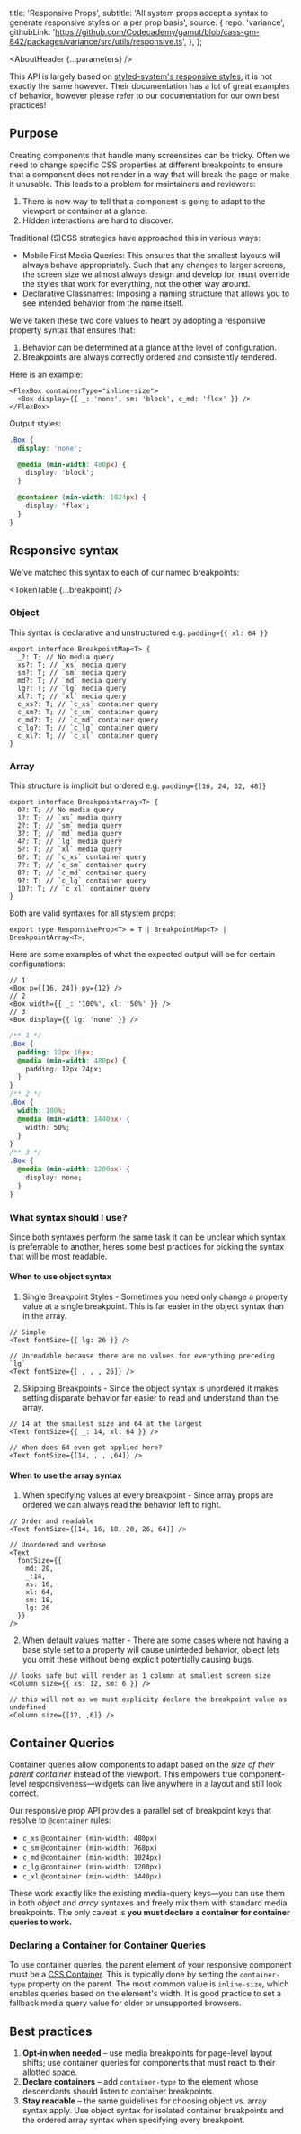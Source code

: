 


  title: 'Responsive Props',
  subtitle:
    'All system props accept a syntax to generate responsive styles on a per prop basis',
  source: {
    repo: 'variance',
    githubLink:
      'https://github.com/Codecademy/gamut/blob/cass-gm-842/packages/variance/src/utils/responsive.ts',
  },
};

<Meta title="Foundations/System/ReponsiveProps" />

<AboutHeader {...parameters} />

This API is largely based on [styled-system's responsive styles](https://styled-system.com/responsive-styles), it is not exactly the same however. Their documentation has a lot of great examples of behavior, however please refer to our documentation for our own best practices!

## Purpose

Creating components that handle many screensizes can be tricky. Often we need to change specific CSS properties at different breakpoints to ensure that a component does not render in a way that will break the page or make it unusable. This leads to a problem for maintainers and reviewers:

1. There is now way to tell that a component is going to adapt to the viewport or container at a glance.
2. Hidden interactions are hard to discover.

Traditional (S)CSS strategies have approached this in various ways:

- Mobile First Media Queries: This ensures that the smallest layouts will always behave appropriately. Such that any changes to larger screens, the screen size we almost always design and develop for, must override the styles that work for everything, not the other way around.
- Declarative Classnames: Imposing a naming structure that allows you to see intended behavior from the name itself.

We've taken these two core values to heart by adopting a responsive property syntax that ensures that:

1. Behavior can be determined at a glance at the level of configuration.
2. Breakpoints are always correctly ordered and consistently rendered.

Here is an example:

```tsx
<FlexBox containerType="inline-size">
  <Box display={{ _: 'none', sm: 'block', c_md: 'flex' }} />
</FlexBox>
```

Output styles:

```css
.Box {
  display: 'none';

  @media (min-width: 480px) {
    display: 'block';
  }

  @container (min-width: 1024px) {
    display: 'flex';
  }
}
```

## Responsive syntax

We've matched this syntax to each of our named breakpoints:

<TokenTable {...breakpoint} />

### Object

This syntax is declarative and unstructured e.g. `padding={{ xl: 64 }}`

```tsx
export interface BreakpointMap<T> {
  _?: T; // No media query
  xs?: T; // `xs` media query
  sm?: T; // `sm` media query
  md?: T; // `md` media query
  lg?: T; // `lg` media query
  xl?: T; // `xl` media query
  c_xs?: T; // `c_xs` container query
  c_sm?: T; // `c_sm` container query
  c_md?: T; // `c_md` container query
  c_lg?: T; // `c_lg` container query
  c_xl?: T; // `c_xl` container query
}
```

### Array

This structure is implicit but ordered e.g. `padding={[16, 24, 32, 48]}`

```tsx
export interface BreakpointArray<T> {
  0?: T; // No media query
  1?: T; // `xs` media query
  2?: T; // `sm` media query
  3?: T; // `md` media query
  4?: T; // `lg` media query
  5?: T; // `xl` media query
  6?: T; // `c_xs` container query
  7?: T; // `c_sm` container query
  8?: T; // `c_md` container query
  9?: T; // `c_lg` container query
  10?: T; // `c_xl` container query
}
```

Both are valid syntaxes for all stystem props:

```tsx
export type ResponsiveProp<T> = T | BreakpointMap<T> | BreakpointArray<T>;
```

Here are some examples of what the expected output will be for certain configurations:

```tsx
// 1
<Box p={[16, 24]} py={12} />
// 2
<Box width={{ _: '100%', xl: '50%' }} />
// 3
<Box display={{ lg: 'none' }} />
```

```css
/** 1 */
.Box {
  padding: 12px 16px;
  @media (min-width: 480px) {
    padding: 12px 24px;
  }
}
/** 2 */
.Box {
  width: 100%;
  @media (min-width: 1440px) {
    width: 50%;
  }
}
/** 3 */
.Box {
  @media (min-width: 1200px) {
    display: none;
  }
}
```

### What syntax should I use?

Since both syntaxes perform the same task it can be unclear which syntax is preferrable to another, heres some best practices for picking the syntax that will be most readable.

#### When to use object syntax

1. Single Breakpoint Styles - Sometimes you need only change a property value at a single breakpoint. This is far easier in the object syntax than in the array.

```tsx
// Simple
<Text fontSize={{ lg: 26 }} />

// Unreadable because there are no values for everything preceding `lg`
<Text fontSize={[ , , , 26]} />
```

2. Skipping Breakpoints - Since the object syntax is unordered it makes setting disparate behavior far easier to read and understand than the array.

```tsx
// 14 at the smallest size and 64 at the largest
<Text fontSize={{ _: 14, xl: 64 }} />

// When does 64 even get applied here?
<Text fontSize={[14, , , ,64]} />
```

#### When to use the array syntax

1. When specifying values at every breakpoint - Since array props are ordered we can always read the behavior left to right.

```tsx
// Order and readable
<Text fontSize={[14, 16, 18, 20, 26, 64]} />

// Unordered and verbose
<Text
  fontSize={{
    md: 20,
    _:14,
    xs: 16,
    xl: 64,
    sm: 18,
    lg: 26
  }}
/>
```

2. When default values matter - There are some cases where not having a base style set to a property will cause uninteded behavior, object lets you omit these without being explicit potentially causing bugs.

```tsx
// looks safe but will render as 1 column at smallest screen size
<Column size={{ xs: 12, sm: 6 }} />

// this will not as we must explicity declare the breakpoint value as undefined
<Column size={[12, ,6]} />
```

## Container Queries

Container queries allow components to adapt based on the _size of their parent container_ instead of the viewport. This empowers true component-level responsiveness—widgets can live anywhere in a layout and still look correct.

Our responsive prop API provides a parallel set of breakpoint keys that resolve to `@container` rules:

- `c_xs` `@container (min-width: 480px)`
- `c_sm` `@container (min-width: 768px)`
- `c_md` `@container (min-width: 1024px)`
- `c_lg` `@container (min-width: 1200px)`
- `c_xl` `@container (min-width: 1440px)`

These work exactly like the existing media-query keys—you can use them in both _object_ and _array_ syntaxes and freely mix them with standard media breakpoints. The only caveat is **you must declare a container for container queries to work.**

### Declaring a Container for Container Queries

To use container queries, the parent element of your responsive component must be a [CSS Container](https://developer.mozilla.org/en-US/docs/Web/CSS/CSS_container_queries). This is typically done by setting the `container-type` property on the parent. The most common value is `inline-size`, which enables queries based on the element's width. It is good practice to set a fallback media query value for older or unsupported browsers.

## Best practices

1. **Opt-in when needed** – use media breakpoints for page-level layout shifts; use container queries for components that must react to their allotted space.
2. **Declare containers** – add `container-type` to the element whose descendants should listen to container breakpoints.
3. **Stay readable** – the same guidelines for choosing object vs. array syntax apply. Use object syntax for isolated container breakpoints and the ordered array syntax when specifying every breakpoint.
